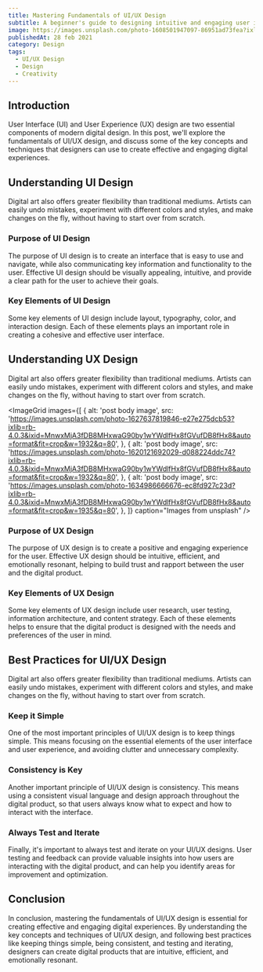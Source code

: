```yaml
---
title: Mastering Fundamentals of UI/UX Design
subtitle: A beginner's guide to designing intuitive and engaging user interfaces.
image: https://images.unsplash.com/photo-1608501947097-86951ad73fea?ixlib=rb-4.0.3&ixid=MnwxMjA3fDB8MHxwaG90by1wYWdlfHx8fGVufDB8fHx8&auto=format&fit=crop&w=1800&q=80
publishedAt: 28 feb 2021
category: Design
tags:
  - UI/UX Design
  - Design
  - Creativity
---
```


## Introduction

User Interface (UI) and User Experience (UX) design are two essential components of modern digital design. In this post, we'll explore the fundamentals of UI/UX design, and discuss some of the key concepts and techniques that designers can use to create effective and engaging digital experiences.

## Understanding UI Design

Digital art also offers greater flexibility than traditional mediums. Artists can easily undo mistakes, experiment with different colors and styles, and make changes on the fly, without having to start over from scratch.

### Purpose of UI Design

The purpose of UI design is to create an interface that is easy to use and navigate, while also communicating key information and functionality to the user. Effective UI design should be visually appealing, intuitive, and provide a clear path for the user to achieve their goals.

### Key Elements of UI Design

Some key elements of UI design include layout, typography, color, and interaction design. Each of these elements plays an important role in creating a cohesive and effective user interface.

## Understanding UX Design

Digital art also offers greater flexibility than traditional mediums. Artists can easily undo mistakes, experiment with different colors and styles, and make changes on the fly, without having to start over from scratch.

<ImageGrid
  images={[
    {
      alt: 'post body image',
      src: 'https://images.unsplash.com/photo-1627637819846-e27e275dcb53?ixlib=rb-4.0.3&ixid=MnwxMjA3fDB8MHxwaG90by1wYWdlfHx8fGVufDB8fHx8&auto=format&fit=crop&w=1932&q=80',
    },
    {
      alt: 'post body image',
      src: 'https://images.unsplash.com/photo-1620121692029-d088224ddc74?ixlib=rb-4.0.3&ixid=MnwxMjA3fDB8MHxwaG90by1wYWdlfHx8fGVufDB8fHx8&auto=format&fit=crop&w=1932&q=80',
    },
    {
      alt: 'post body image',
      src: 'https://images.unsplash.com/photo-1634986666676-ec8fd927c23d?ixlib=rb-4.0.3&ixid=MnwxMjA3fDB8MHxwaG90by1wYWdlfHx8fGVufDB8fHx8&auto=format&fit=crop&w=1935&q=80',
    },
  ]}
  caption="Images from unsplash"
/>

### Purpose of UX Design

The purpose of UX design is to create a positive and engaging experience for the user. Effective UX design should be intuitive, efficient, and emotionally resonant, helping to build trust and rapport between the user and the digital product.

### Key Elements of UX Design

Some key elements of UX design include user research, user testing, information architecture, and content strategy. Each of these elements helps to ensure that the digital product is designed with the needs and preferences of the user in mind.

## Best Practices for UI/UX Design

Digital art also offers greater flexibility than traditional mediums. Artists can easily undo mistakes, experiment with different colors and styles, and make changes on the fly, without having to start over from scratch.

### Keep it Simple

One of the most important principles of UI/UX design is to keep things simple. This means focusing on the essential elements of the user interface and user experience, and avoiding clutter and unnecessary complexity.

### Consistency is Key

Another important principle of UI/UX design is consistency. This means using a consistent visual language and design approach throughout the digital product, so that users always know what to expect and how to interact with the interface.

### Always Test and Iterate

Finally, it's important to always test and iterate on your UI/UX designs. User testing and feedback can provide valuable insights into how users are interacting with the digital product, and can help you identify areas for improvement and optimization.

## Conclusion

In conclusion, mastering the fundamentals of UI/UX design is essential for creating effective and engaging digital experiences. By understanding the key concepts and techniques of UI/UX design, and following best practices like keeping things simple, being consistent, and testing and iterating, designers can create digital products that are intuitive, efficient, and emotionally resonant.
